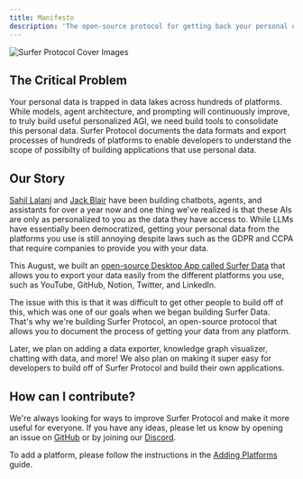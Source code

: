 ```yaml
---
title: Manifesto
description: 'The open-source protocol for getting back your personal data.'
---
```


![Surfer Protocol Cover Images](/images/CoverImage2.png)

## The Critical Problem

Your personal data is trapped in data lakes across hundreds of platforms. While models, agent architecture, and prompting will continuously improve, to truly build useful personalized AGI, we need build tools to consolidate this personal data. Surfer Protocol documents the data formats and export processes of hundreds of platforms to enable developers to understand the scope of possibilty of building applications that use personal data.

## Our Story

[Sahil Lalani](https://x.com/SahilLalani0) and [Jack Blair](https://www.linkedin.com/in/jackblair876/) have been building chatbots, agents, and assistants for over a year now and one thing we've realized is that these AIs are only as personalized to you as the data they have access to. While LLMs have essentially been democratized, getting your personal data from the platforms you use is still annoying despite laws such as the GDPR and CCPA that require companies to provide you with your data.

This August, we built an [open-source Desktop App called Surfer Data](https://github.com/Surfer-Protocol/Surfer-Data) that allows you to export your data easily from the different platforms you use, such as YouTube, GitHub, Notion, Twitter, and LinkedIn.

The issue with this is that it was difficult to get other people to build off of this, which was one of our goals when we began building Surfer Data. That's why we're building Surfer Protocol, an open-source protocol that allows you to document the process of getting your data from any platform.

Later, we plan on adding a data exporter, knowledge graph visualizer, chatting with data, and more! We also plan on making it super easy for developers to build off of Surfer Protocol and build their own applications.

## How can I contribute?

We're always looking for ways to improve Surfer Protocol and make it more useful for everyone. If you have any ideas, please let us know by opening an issue on [GitHub](https://github.com/Surfer-Protocol/Protocol/issues) or by joining our [Discord](https://discord.gg/Tjg7pjcFNP).

To add a platform, please follow the instructions in the [Adding Platforms](/adding-platforms) guide.